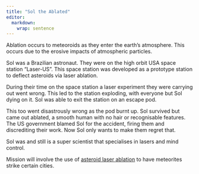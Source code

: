 ```yaml
---
title: "Sol the Ablated"
editor: 
  markdown: 
    wrap: sentence
---
```


Ablation occurs to meteoroids as they enter the earth's atmosphere.
This occurs due to the erosive impacts of atmospheric particles.

Sol was a Brazilian astronaut.
They were on the high orbit USA space station "Laser-US".
This space station was developed as a prototype station to deflect asteroids via laser ablation.

During their time on the space station a laser experiment they were carrying out went wrong.
This led to the station exploding, with everyone but Sol dying on it.
Sol was able to exit the station on an escape pod.

This too went disastrously wrong as the pod burnt up.
Sol survived but came out ablated, a smooth human with no hair or recognisable features.
The US government blamed Sol for the accident, firing them and discrediting their work.
Now Sol only wants to make them regret that.

Sol was and still is a super scientist that specialises in lasers and mind control.

Mission will involve the use of [asteroid laser ablation](https://en.wikipedia.org/wiki/Asteroid_laser_ablation) to have meteorites strike certain cities.

